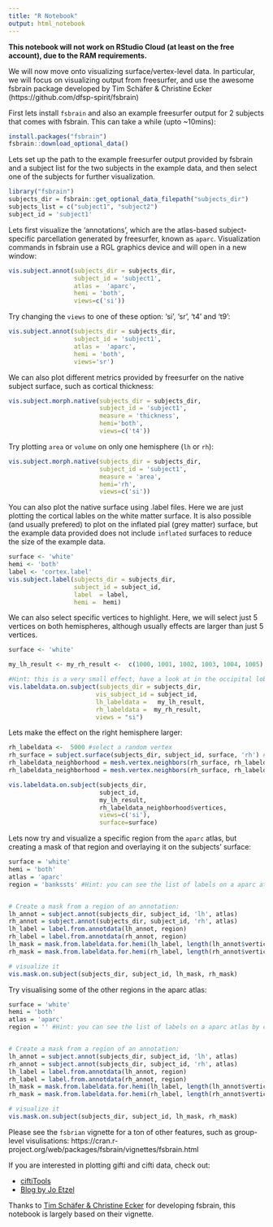 ```yaml
---
title: "R Notebook"
output: html_notebook
---
```


**This notebook will not work on RStudio Cloud (at least on the free account), due to the RAM requirements. **

We will now move onto visualizing surface/vertex-level data. In particular, we will focus on visualizing output from freesurfer, and use the awesome fsbrain package developed by Tim Schäfer & Christine Ecker (https://github.com/dfsp-spirit/fsbrain)

First lets install `fsbrain` and also an example freesurfer output for 2 subjects that comes with fsbrain. This can take a while (upto ~10mins):

```r
install.packages("fsbrain")
fsbrain::download_optional_data()
```

Lets set up the path to the example freesurfer output provided by fsbrain and a subject list for the two subjects in the example data, and then select one of the subjects for further visualization. 

```r
library("fsbrain")
subjects_dir = fsbrain::get_optional_data_filepath("subjects_dir")
subjects_list = c("subject1", "subject2")
subject_id = 'subject1' 
```


Lets first visualize the 'annotations', which are the atlas-based subject-specific parcellation generated by freesurfer, known as `aparc`. Visualization commands in fsbrain use a RGL graphics device and will open in a new window: 

```r
vis.subject.annot(subjects_dir = subjects_dir, 
                  subject_id = 'subject1',
                  atlas =  'aparc',
                  hemi = 'both',
                  views=c('si'))

```


Try changing the `views` to one of these option: 'si', 'sr', 't4' and 't9':
```r
vis.subject.annot(subjects_dir = subjects_dir, 
                  subject_id = 'subject1',
                  atlas =  'aparc',
                  hemi = 'both',
                  views='sr')

```

We can also plot different metrics provided by freesurfer on the native subject surface, such as cortical thickness:
```r
vis.subject.morph.native(subjects_dir = subjects_dir, 
                         subject_id = 'subject1', 
                         measure = 'thickness', 
                         hemi='both', 
                         views=c('t4'))

```


Try plotting `area` or `volume` on only one hemisphere (`lh` or `rh`):
```r
vis.subject.morph.native(subjects_dir = subjects_dir, 
                         subject_id = 'subject1', 
                         measure = 'area', 
                         hemi='rh', 
                         views=c('si'))

```

You can also plot the native surface using .label files. Here we are just plotting the cortical lables on the white matter surface. It is also possible (and usually prefered) to plot on the inflated pial (grey matter) surface, but the example data provided does not include `inflated` surfaces to reduce the size of the example data.
```r
surface <- 'white'
hemi <- 'both'
label <- 'cortex.label'
vis.subject.label(subjects_dir = subjects_dir, 
                  subject_id = subject_id,
                  label  = label,
                  hemi =  hemi)
```


We can also select specific vertices to highlight. Here, we will select just 5 vertices on both hemispheres, although usually effects are larger than just 5 vertices.

```r
surface <- 'white'

my_lh_result <- my_rh_result <-  c(1000, 1001, 1002, 1003, 1004, 1005) #select 5 verticies 

#Hint: this is a very small effect, have a look at in the occipital lobe to see if you can find it!
vis.labeldata.on.subject(subjects_dir = subjects_dir, 
                        vis_subject_id = subject_id, 
                        lh_labeldata =   my_lh_result, 
                        rh_labeldata =  my_rh_result, 
                        views = "si")


```

Lets make the effect on the right hemisphere larger:
```r

rh_labeldata <-  5000 #select a random vertex
rh_surface = subject.surface(subjects_dir, subject_id, surface, 'rh') # delcare the th surface
rh_labeldata_neighborhood = mesh.vertex.neighbors(rh_surface, rh_labeldata);   # extend neighborhood for better visibility
rh_labeldata_neighborhood = mesh.vertex.neighbors(rh_surface, rh_labeldata_neighborhood$vertices)   # extend neighborhood again

vis.labeldata.on.subject(subjects_dir, 
                         subject_id, 
                         my_lh_result, 
                         rh_labeldata_neighborhood$vertices, 
                         views=c('si'), 
                         surface=surface)
```


Lets now try and visualize a specific region from the `aparc` atlas, but creating a mask of that region and overlaying it on the subjects' surface:

```r
surface = 'white'
hemi = 'both'
atlas = 'aparc'
region = 'bankssts' #Hint: you can see the list of labels on a aparc atlas by calling lh_annot$colortable$struct_names


# Create a mask from a region of an annotation:
lh_annot = subject.annot(subjects_dir, subject_id, 'lh', atlas)
rh_annot = subject.annot(subjects_dir, subject_id, 'rh', atlas)
lh_label = label.from.annotdata(lh_annot, region)
rh_label = label.from.annotdata(rh_annot, region)
lh_mask = mask.from.labeldata.for.hemi(lh_label, length(lh_annot$vertices))
rh_mask = mask.from.labeldata.for.hemi(rh_label, length(rh_annot$vertices))

# visualize it
vis.mask.on.subject(subjects_dir, subject_id, lh_mask, rh_mask)
```

Try visualising some of the other regions in the aparc atlas:

```r
surface = 'white'
hemi = 'both'
atlas = 'aparc'
region = '' #Hint: you can see the list of labels on a aparc atlas by calling lh_annot$colortable$struct_names


# Create a mask from a region of an annotation:
lh_annot = subject.annot(subjects_dir, subject_id, 'lh', atlas)
rh_annot = subject.annot(subjects_dir, subject_id, 'rh', atlas)
lh_label = label.from.annotdata(lh_annot, region)
rh_label = label.from.annotdata(rh_annot, region)
lh_mask = mask.from.labeldata.for.hemi(lh_label, length(lh_annot$vertices))
rh_mask = mask.from.labeldata.for.hemi(rh_label, length(rh_annot$vertices))

# visualize it
vis.mask.on.subject(subjects_dir, subject_id, lh_mask, rh_mask)
```


Please see the `fsbrian` vignette for a ton of other features, such as group-level visulisations: https://cran.r-project.org/web/packages/fsbrain/vignettes/fsbrain.html

If you are interested in plotting gifti and cifti data, check out:

* [ciftiTools](https://github.com/mandymejia/ciftiTools)
* [Blog by Jo Etzel](https://mvpa.blogspot.com/2020/03/volume-and-surface-brain-plotting-knitr.html)


Thanks to [Tim Schäfer & Christine Ecker](https://github.com/dfsp-spirit/fsbrain) for developing fsbrain, this notebook is largely based on their vignette. 
